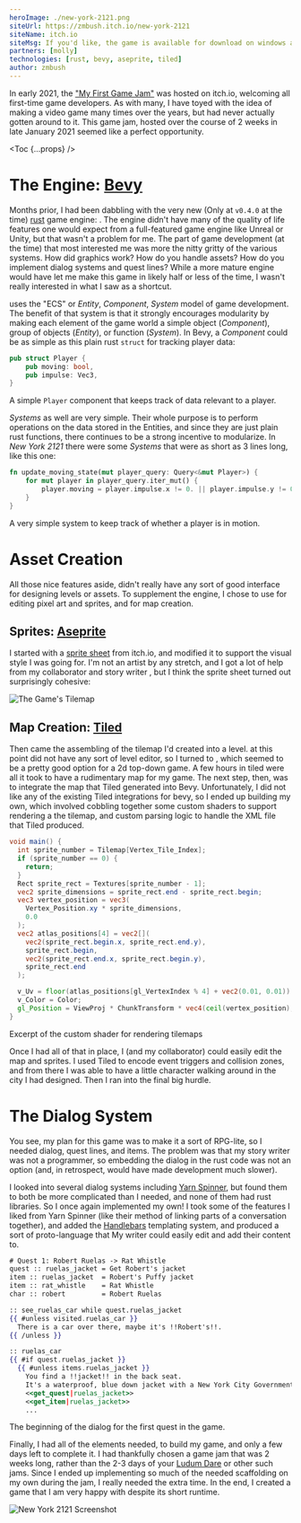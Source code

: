 ```yaml
---
heroImage: ./new-york-2121.png
siteUrl: https://zmbush.itch.io/new-york-2121
siteName: itch.io
siteMsg: If you'd like, the game is available for download on windows at
partners: [molly]
technologies: [rust, bevy, aseprite, tiled]
author: zmbush
---
```


In early 2021, the ["My First Game Jam"][mfgj] was hosted on itch.io, welcoming all first-time game
developers. As with many, I have toyed with the idea of making a video game many times over the
years, but had never actually gotten around to it. This game jam, hosted over the course of 2 weeks
in late January 2021 seemed like a perfect opportunity.

<Toc {...props} />

# The Engine: [Bevy](tech:bevy)

Months prior, I had been dabbling with the very new (Only at `v0.4.0` at the time) [rust](tech:rust)
game engine: [](tech:bevy). The engine didn't have many of the quality of life features one would
expect from a full-featured game engine like Unreal or Unity, but that wasn't a problem for me. The
part of game development (at the time) that most interested me was more the nitty gritty of the
various systems. How did graphics work? How do you handle assets? How do you implement dialog
systems and quest lines? While a more mature engine would have let me make this game in likely half
or less of the time, I wasn't really interested in what I saw as a shortcut.

[](tech:bevy) uses the "ECS" or _Entity_, _Component_, _System_ model of game development. The
benefit of that system is that it strongly encourages modularity by making each element of the game
world a simple object (_Component_), group of objects (_Entity_), or function (_System_). In Bevy, a
_Component_ could be as simple as this plain rust `struct` for tracking player data:

```rust
pub struct Player {
    pub moving: bool,
    pub impulse: Vec3,
}
```

<Caption>
  A simple <code className='language-rust'>Player</code> component that keeps track of data relevant
  to a player.
</Caption>

_Systems_ as well are very simple. Their whole purpose is to perform operations on the data stored
in the Entities, and since they are just plain rust functions, there continues to be a strong
incentive to modularize. In _New York 2121_ there were some _Systems_ that were as short as 3 lines
long, like this one:

```rust {highlight:2-4}
fn update_moving_state(mut player_query: Query<&mut Player>) {
    for mut player in player_query.iter_mut() {
        player.moving = player.impulse.x != 0. || player.impulse.y != 0.;
    }
}
```

<Caption>A very simple system to keep track of whether a player is in motion.</Caption>

# Asset Creation

All those nice features aside, [](tech:bevy) didn't really have any sort of good interface for
designing levels or assets. To supplement the engine, I chose to use [](tech:aseprite) for editing
pixel art and sprites, and [](tech:tiled) for map creation.

## Sprites: [Aseprite](tech:aseprite)

I started with a [sprite sheet][kenney] from itch.io, and modified it to support the visual style I
was going for. I'm not an artist by any stretch, and I got a lot of help from my collaborator and
story writer [](partner:molly), but I think the sprite sheet turned out surprisingly cohesive:

![The Game's Tilemap](./tilemap.png 'I started with a sprite sheet and added to it')

## Map Creation: [Tiled](tech:tiled)

Then came the assembling of the tilemap I'd created into a level. [](tech:bevy) at this point did
not have any sort of level editor, so I turned to [](tech:tiled), which seemed to be a pretty good
option for a 2d top-down game. A few hours in tiled were all it took to have a rudimentary map for
my game. The next step, then, was to integrate the map that Tiled generated into Bevy.
Unfortunately, I did not like any of the existing Tiled integrations for bevy, so I ended up
building my own, which involved cobbling together some custom shaders to support rendering a the
tilemap, and custom parsing logic to handle the XML file that Tiled produced.

```glsl
void main() {
  int sprite_number = Tilemap[Vertex_Tile_Index];
  if (sprite_number == 0) {
    return;
  }
  Rect sprite_rect = Textures[sprite_number - 1];
  vec2 sprite_dimensions = sprite_rect.end - sprite_rect.begin;
  vec3 vertex_position = vec3(
    Vertex_Position.xy * sprite_dimensions,
    0.0
  );
  vec2 atlas_positions[4] = vec2[](
    vec2(sprite_rect.begin.x, sprite_rect.end.y),
    sprite_rect.begin,
    vec2(sprite_rect.end.x, sprite_rect.begin.y),
    sprite_rect.end
  );

  v_Uv = floor(atlas_positions[gl_VertexIndex % 4] + vec2(0.01, 0.01)) / AtlasSize;
  v_Color = Color;
  gl_Position = ViewProj * ChunkTransform * vec4(ceil(vertex_position), 1.0);
}
```

<Caption>Excerpt of the custom shader for rendering tilemaps</Caption>

Once I had all of that in place, I (and my collaborator) could easily edit the map and sprites. I
used Tiled to encode event triggers and collision zones, and from there I was able to have a little
character walking around in the city I had designed. Then I ran into the final big hurdle.

# The Dialog System

You see, my plan for this game was to make it a sort of RPG-lite, so I needed dialog, quest lines,
and items. The problem was that my story writer was not a programmer, so embedding the dialog in the
rust code was not an option (and, in retrospect, would have made development much slower).

I looked into several dialog systems including [Yarn Spinner][yarnspinner], but found them to both
be more complicated than I needed, and none of them had rust libraries. So I once again implemented
my own! I took some of the features I liked from Yarn Spinner (like their method of linking parts of
a conversation together), and added the [Handlebars][handlebars] templating system, and produced a
sort of proto-language that My writer could easily edit and add their content to.

```handlebars
# Quest 1: Robert Ruelas -> Rat Whistle
quest :: ruelas_jacket = Get Robert's jacket
item :: ruelas_jacket  = Robert's Puffy jacket
item :: rat_whistle    = Rat Whistle
char :: robert         = Robert Ruelas

:: see_ruelas_car while quest.ruelas_jacket
{{ #unless visited.ruelas_car }}
  There is a car over there, maybe it's !!Robert's!!.
{{ /unless }}

:: ruelas_car
{{ #if quest.ruelas_jacket }}
  {{ #unless items.ruelas_jacket }}
    You find a !!jacket!! in the back seat.
    It's a waterproof, blue down jacket with a New York City Government badge on it.
    <<get_quest|ruelas_jacket>>
    <<get_item|ruelas_jacket>>
    ...
```

<Caption>The beginning of the dialog for the first quest in the game.</Caption>

Finally, I had all of the elements needed, to build my game, and only a few days left to complete
it. I had thankfully chosen a game jam that was 2 weeks long, rather than the 2-3 days of your
[Ludum Dare][ludumdare] or other such jams. Since I ended up implementing so much of the needed
scaffolding on my own during the jam, I really needed the extra time. In the end, I created a game
that I am very happy with despite its short runtime.

![New York 2121 Screenshot](./new-york-2121.png ' ')

[mfgj]: https://itch.io/jam/my-first-game-jam-winter-2021 'My First Game Jam: Winter 2021'
[kenney]: https://kenney-assets.itch.io/rpg-urban-kit 'RPG Urban Kit'
[yarnspinner]: https://yarnspinner.dev/ 'The friendly tool for writing game dialog'
[handlebars]: https://docs.rs/handlebars/ 'Handlebars templating system'
[ludumdare]: https://ludumdare.com/ 'Ludum Dare'
